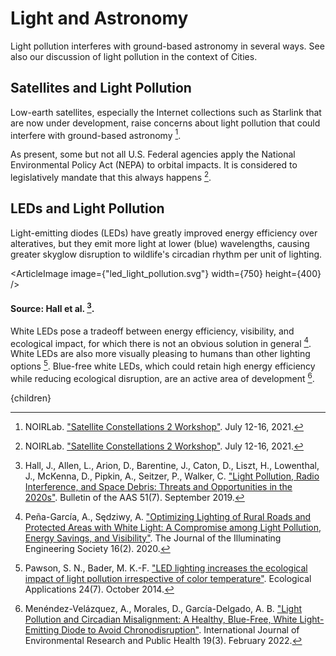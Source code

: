 


# Light and Astronomy
Light pollution interferes with ground-based astronomy in several ways. See also our discussion of light pollution in the context of Cities.

## Satellites and Light Pollution

Low-earth satellites, especially the Internet collections such as Starlink that are now under development, raise concerns about light pollution that could interfere with ground-based astronomy [^1].

<SatelliteLight />

As present, some but not all U.S. Federal agencies apply the National Environmental Policy Act (NEPA) to orbital impacts. It is considered to legislatively mandate that this always happens [^1].

## LEDs and Light Pollution

Light-emitting diodes (LEDs) have greatly improved energy efficiency over alteratives, but they emit more light at lower (blue) wavelengths, causing greater skyglow disruption to wildlife's circadian rhythm per unit of lighting.

<ArticleImage image={"led_light_pollution.svg"} width={750} height={400} />
#### Source: Hall et al. [^2].

White LEDs pose a tradeoff between energy efficiency, visibility, and ecological impact, for which there is not an obvious solution in general [^3]. White LEDs are also more visually pleasing to humans than other lighting options [^4]. Blue-free white LEDs, which could retain high energy efficiency while reducing ecological disruption, are an active area of development [^5].

[^1]: NOIRLab. ["Satellite Constellations 2 Workshop"](https://noirlab.edu/satcon2). July 12-16, 2021.

[^2]: Hall, J., Allen, L., Arion, D., Barentine, J., Caton, D., Liszt, H., Lowenthal, J., McKenna, D., Pipkin, A., Seitzer, P., Walker, C. ["Light Pollution, Radio Interference, and Space Debris: Threats and Opportunities in the 2020s"](https://baas.aas.org/pub/2020n7i097/release/1). Bulletin of the AAS 51(7). September 2019.

[^3]: Peña-García, A., Sędziwy, A. ["Optimizing Lighting of Rural Roads and Protected Areas with White Light: A Compromise among Light Pollution, Energy Savings, and Visibility"](https://www.tandfonline.com/doi/abs/10.1080/15502724.2019.1574138). The Journal of the Illuminating Engineering Society 16(2). 2020.

[^4]: Pawson, S. N., Bader, M. K.-F. ["LED lighting increases the ecological impact of light pollution irrespective of color temperature"](https://esajournals.onlinelibrary.wiley.com/doi/full/10.1890/14-0468.1). Ecological Applications 24(7). October 2014.

[^5]: Menéndez-Velázquez, A., Morales, D., García-Delgado, A. B. ["Light Pollution and Circadian Misalignment: A Healthy, Blue-Free, White Light-Emitting Diode to Avoid Chronodisruption"](https://www.mdpi.com/1660-4601/19/3/1849). International Journal of Environmental Research and Public Health 19(3). February 2022.

  <Article 
    focusAreaUrl={focusAreaUrl} 
    hierarchy={hierarchy} 
    site={site}
  >
    {children}
  </Article>

